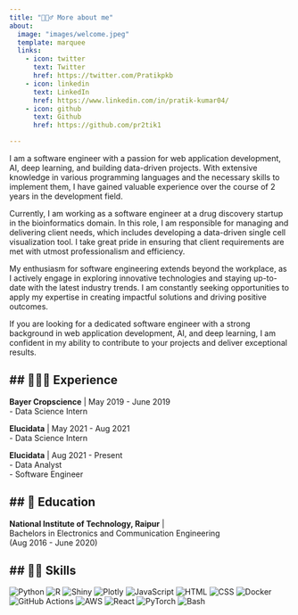 ```yaml
---
title: "🧘🏻‍♂️ More about me"
about:
  image: "images/welcome.jpeg"
  template: marquee
  links:
    - icon: twitter
      text: Twitter
      href: https://twitter.com/Pratikpkb
    - icon: linkedin
      text: LinkedIn
      href: https://www.linkedin.com/in/pratik-kumar04/
    - icon: github
      text: Github
      href: https://github.com/pr2tik1

---
```

I am a software engineer with a passion for web application development, AI, deep learning, and building data-driven projects. With extensive knowledge in various programming languages and the necessary skills to implement them, I have gained valuable experience over the course of 2 years in the development field.

Currently, I am working as a software engineer at a drug discovery startup in the bioinformatics domain. In this role, I am responsible for managing and delivering client needs, which includes developing a data-driven single cell visualization tool. I take great pride in ensuring that client requirements are met with utmost professionalism and efficiency.

My enthusiasm for software engineering extends beyond the workplace, as I actively engage in exploring innovative technologies and staying up-to-date with the latest industry trends. I am constantly seeking opportunities to apply my expertise in creating impactful solutions and driving positive outcomes.

If you are looking for a dedicated software engineer with a strong background in web application development, AI, and deep learning, I am confident in my ability to contribute to your projects and deliver exceptional results.

## 👨🏻‍💻 Experience
---

**Bayer Cropscience** | May 2019 - June 2019 <br>
  - Data Science Intern
  
**Elucidata** | May 2021 - Aug 2021 <br>
  - Data Science Intern

**Elucidata** | Aug 2021 - Present <br>
  - Data Analyst <br>
  - Software Engineer


## 🏫 Education 
---

**National Institute of Technology, Raipur** | <br>Bachelors in Electronics and Communication Engineering<br>(Aug 2016 - June 2020)

## 🤹🏻 Skills
---
<p>
  <img src="https://img.shields.io/badge/Python-%2314354C.svg?style=flat-square&logo=python&logoColor=white" alt="Python">
  <img src="https://img.shields.io/badge/R-%23276DC3.svg?style=flat-square&logo=R&logoColor=white" alt="R">
  <img src="https://img.shields.io/badge/Shiny-%2382B6B1.svg?style=flat-square&logo=RStudio&logoColor=white" alt="Shiny">
  <img src="https://img.shields.io/badge/Plotly-%233F4F75.svg?style=flat-square&logo=Plotly&logoColor=white" alt="Plotly">
  <img src="https://img.shields.io/badge/JavaScript-%23F7DF1E.svg?style=flat-square&logo=javascript&logoColor=black" alt="JavaScript">
  <img src="https://img.shields.io/badge/HTML-%23E34F26.svg?style=flat-square&logo=html5&logoColor=white" alt="HTML">
  <img src="https://img.shields.io/badge/CSS-%231572B6.svg?style=flat-square&logo=css3&logoColor=white" alt="CSS">
  <img src="https://img.shields.io/badge/Docker-%232496ED.svg?style=flat-square&logo=docker&logoColor=white" alt="Docker">
  <img src="https://img.shields.io/badge/GitHub%20Actions-%232671E5.svg?style=flat-square&logo=github-actions&logoColor=white" alt="GitHub Actions">
  <img src="https://img.shields.io/badge/AWS-%23FF9900.svg?style=flat-square&logo=amazon-aws&logoColor=white" alt="AWS">
  <img src="https://img.shields.io/badge/React-%2361DAFB.svg?style=flat-square&logo=react&logoColor=white" alt="React">
  <img src="https://img.shields.io/badge/PyTorch-%23EE4C2C.svg?style=flat-square&logo=PyTorch&logoColor=white" alt="PyTorch">
  <img src="https://img.shields.io/badge/Bash-%234EAA25.svg?style=flat-square&logo=GNU%20Bash&logoColor=white" alt="Bash">
</p>
